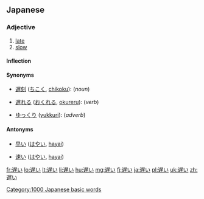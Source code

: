 ==Japanese==
{{ja-kanjitab|遅}}

===Adjective===
{{ja-adj|kk|decl=i|hira=おそい|rom=osoi}}

# [[late]]
# [[slow]]

====Inflection====
{{ja-i|遅|おそ|oso}}

====Synonyms====
* {{sense|late coming}} [[遅刻]] ([[ちこく]], [[chikoku]]): (''noun'')
* {{sense|[[postpone]], go late, come late}} [[遅れる]] ([[おくれる]], [[okureru]]): (''verb'')
* {{sense|slowly}} [[ゆっくり]] ([[yukkuri]]): (''adverb'')

====Antonyms====
* {{sense|early}} [[早い]] ([[はやい]], [[hayai]])
* {{sense|fast}} [[速い]] ([[はやい]], [[hayai]])

[[Category:1000 Japanese basic words]]

[[fr:遅い]]
[[lo:遅い]]
[[lt:遅い]]
[[li:遅い]]
[[hu:遅い]]
[[mg:遅い]]
[[fj:遅い]]
[[ja:遅い]]
[[pl:遅い]]
[[uk:遅い]]
[[zh:遅い]]